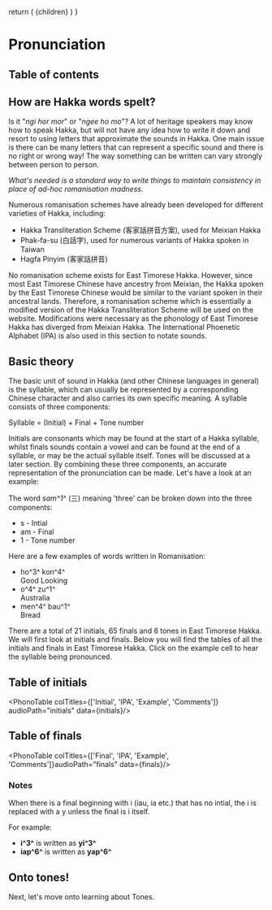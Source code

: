 
  return (
    <MDwrapper seoTitle="Pronunciation">
      {children}
    </MDwrapper>
  )
}

# Pronunciation

## Table of contents

## How are Hakka words spelt?

Is it "*ngi hor mor*" or "*ngee ho mo*"? A lot of heritage speakers may know how 
to speak Hakka, but will not have any idea how to write it down and resort to
using letters that approximate the sounds in Hakka. One main issue is there can 
be many letters that can represent a specific sound and there is no right or 
wrong way! The way something can be written can vary strongly between person to
person. 

*What's needed is a standard way to write things to maintain consistency in place of ad-hoc romanisation madness.*

Numerous romanisation schemes have already been developed for different 
varieties of Hakka, including:

- Hakka Transliteration Scheme (客家話拼音方案), used for Meixian Hakka
- Phak-fa-su (白話字), used for numerous variants of Hakka spoken in Taiwan
- Hagfa Pinyim (客家話拼音)

No romanisation scheme exists for East Timorese Hakka. However, since most East
Timorese Chinese have ancestry from Meixian, the Hakka spoken by the East 
Timorese Chinese would be similar to the variant spoken in their ancestral 
lands. Therefore, a romanisation scheme which is essentially a modified version 
of the Hakka Transliteration Scheme will be used on the website. Modifications 
were necessary as the phonology of East Timorese Hakka has diverged from Meixian 
Hakka. The International Phoenetic Alphabet (IPA) is also used in this section
to notate sounds.

## Basic theory

The basic unit of sound in Hakka (and other Chinese languages in general) is the
syllable, which can usually be represented by a corresponding Chinese character
and also carries its own specific meaning. A syllable consists of three
components:

<p style={{ textAlign: 'center' }}>Syllable = (Initial) + Final + Tone number</p>

Initials are consonants which may be found at the start of a Hakka syllable,
whilst finals sounds contain a vowel and can be found at the end of a syllable,
or may be the actual syllable itself. Tones will be discussed at a later 
section. By combining these three components, an accurate representation of the 
pronunciation can be made. Let's have a look at an example:

The word *sam^1^* (三) meaning 'three' can be broken down into the three 
components:

- s - Intial
- am - Final
- 1 - Tone number

Here are a few examples of words written in Romanisation:

- ho^3^ kon^4^ <br/> Good Looking
- o^4^ zu^1^ <br/> Australia
- men^4^ bau^1^ <br/> Bread


There are a total of 21 initials, 65 finals and 6 tones in East Timorese Hakka. 
We will first look at initials and finals. Below you will find the tables of all 
the initials and finals in East Timorese Hakka. Click on the example cell to hear
the syllable being pronounced.

## Table of initials

<PhonoTable colTitles={['Initial', 'IPA', 'Example', 'Comments']} audioPath="initials" data={initials}/>

## Table of finals

<PhonoTable colTitles={['Final', 'IPA', 'Example', 'Comments']}audioPath="finals" data={finals}/>

### Notes

When there is a final beginning with i (iau, ia etc.) that has no intial, the i 
is replaced with a y unless the final is i itself.

For example:

- **i^3^** is written as **yi^3^**
- **iap^6^** is written as **yap^6^**

## Onto tones!

Next, let's move onto learning about <Link href="/tones">Tones.</Link>